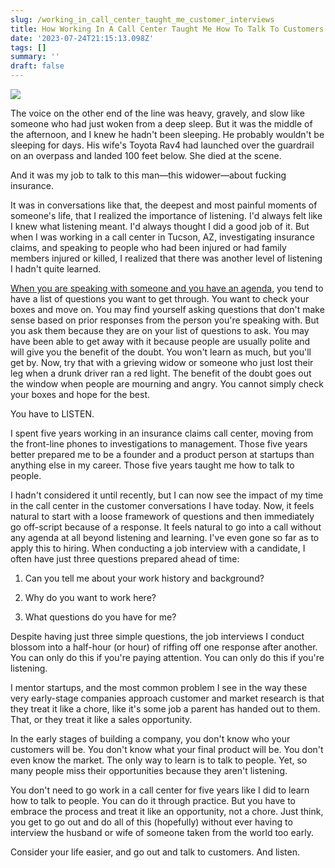 ```yaml
---
slug: /working_in_call_center_taught_me_customer_interviews
title: How Working In A Call Center Taught Me How To Talk To Customers
date: '2023-07-24T21:15:13.098Z'
tags: []
summary: ''
draft: false
---
```

![](https://images.unsplash.com/photo-1626863905121-3b0c0ed7b94c?crop=entropy&cs=tinysrgb&fit=max&fm=jpg&ixid=M3w0MDkwMjh8MHwxfHNlYXJjaHw0fHxjYWxsJTIwY2VudGVyfGVufDB8fHx8MTY5MDIzNTUxNnww&ixlib=rb-4.0.3&q=80&w=1080)

The voice on the other end of the line was heavy, gravely, and slow like someone who had just woken from a deep sleep. But it was the middle of the afternoon, and I knew he hadn't been sleeping. He probably wouldn't be sleeping for days. His wife's Toyota Rav4 had launched over the guardrail on an overpass and landed 100 feet below. She died at the scene.

And it was my job to talk to this man—this widower—about fucking insurance.

It was in conversations like that, the deepest and most painful moments of someone's life, that I realized the importance of listening. I'd always felt like I knew what listening meant. I'd always thought I did a good job of it. But when I was working in a call center in Tucson, AZ, investigating insurance claims, and speaking to people who had been injured or had family members injured or killed, I realized that there was another level of listening I hadn't quite learned.

[When you are speaking with someone and you have an agenda](https://polluterofminds.com/blog/agendas_make_you_a_passive_listener/), you tend to have a list of questions you want to get through. You want to check your boxes and move on. You may find yourself asking questions that don't make sense based on prior responses from the person you're speaking with. But you ask them because they are on your list of questions to ask. You may have been able to get away with it because people are usually polite and will give you the benefit of the doubt. You won't learn as much, but you'll get by. Now, try that with a grieving widow or someone who just lost their leg when a drunk driver ran a red light. The benefit of the doubt goes out the window when people are mourning and angry. You cannot simply check your boxes and hope for the best.

You have to LISTEN.

I spent five years working in an insurance claims call center, moving from the front-line phones to investigations to management. Those five years better prepared me to be a founder and a product person at startups than anything else in my career. Those five years taught me how to talk to people.

I hadn't considered it until recently, but I can now see the impact of my time in the call center in the customer conversations I have today. Now, it feels natural to start with a loose framework of questions and then immediately go off-script because of a response. It feels natural to go into a call without any agenda at all beyond listening and learning. I've even gone so far as to apply this to hiring. When conducting a job interview with a candidate, I often have just three questions prepared ahead of time:

1.  Can you tell me about your work history and background?
    
2.  Why do you want to work here?
    
3.  What questions do you have for me?
    

Despite having just three simple questions, the job interviews I conduct blossom into a half-hour (or hour) of riffing off one response after another. You can only do this if you're paying attention. You can only do this if you're listening.

I mentor startups, and the most common problem I see in the way these very early-stage companies approach customer and market research is that they treat it like a chore, like it's some job a parent has handed out to them. That, or they treat it like a sales opportunity.

In the early stages of building a company, you don't know who your customers will be. You don't know what your final product will be. You don't even know the market. The only way to learn is to talk to people. Yet, so many people miss their opportunities because they aren't listening.

You don't need to go work in a call center for five years like I did to learn how to talk to people. You can do it through practice. But you have to embrace the process and treat it like an opportunity, not a chore. Just think, you get to go out and do all of this (hopefully) without ever having to interview the husband or wife of someone taken from the world too early.

Consider your life easier, and go out and talk to customers. And listen.
